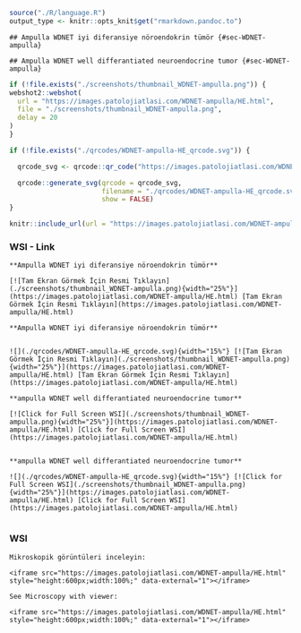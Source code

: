 
```r
source("./R/language.R")
output_type <- knitr::opts_knit$get("rmarkdown.pandoc.to")
```




```asis
## Ampulla WDNET iyi diferansiye nöroendokrin tümör {#sec-WDNET-ampulla}
```


```asis
## Ampulla WDNET well differantiated neuroendocrine tumor {#sec-WDNET-ampulla}
```


```r
if (!file.exists("./screenshots/thumbnail_WDNET-ampulla.png")) {
webshot2::webshot(
  url = "https://images.patolojiatlasi.com/WDNET-ampulla/HE.html",
  file = "./screenshots/thumbnail_WDNET-ampulla.png",
  delay = 20
)
}
```



```r
if (!file.exists("./qrcodes/WDNET-ampulla-HE_qrcode.svg")) {

  qrcode_svg <- qrcode::qr_code("https://images.patolojiatlasi.com/WDNET-ampulla/HE.html")

  qrcode::generate_svg(qrcode = qrcode_svg,
                       filename = "./qrcodes/WDNET-ampulla-HE_qrcode.svg",
                       show = FALSE)
}
```



```r
knitr::include_url(url = "https://images.patolojiatlasi.com/WDNET-ampulla/HE.html")
```


::::: panel-tabset


### WSI - Link



:::: {.content-hidden when-format="pdf"}



```asis

**Ampulla WDNET iyi diferansiye nöroendokrin tümör**

[![Tam Ekran Görmek İçin Resmi Tıklayın](./screenshots/thumbnail_WDNET-ampulla.png){width="25%"}](https://images.patolojiatlasi.com/WDNET-ampulla/HE.html) [Tam Ekran Görmek İçin Resmi Tıklayın](https://images.patolojiatlasi.com/WDNET-ampulla/HE.html)
```



::::





:::: {.content-visible when-format="pdf"}


```asis

**Ampulla WDNET iyi diferansiye nöroendokrin tümör**


![](./qrcodes/WDNET-ampulla-HE_qrcode.svg){width="15%"} [![Tam Ekran Görmek İçin Resmi Tıklayın](./screenshots/thumbnail_WDNET-ampulla.png){width="25%"}](https://images.patolojiatlasi.com/WDNET-ampulla/HE.html) [Tam Ekran Görmek İçin Resmi Tıklayın](https://images.patolojiatlasi.com/WDNET-ampulla/HE.html)
```





::::




:::: {.content-hidden when-format="pdf"}



```asis

**ampulla WDNET well differantiated neuroendocrine tumor**

[![Click for Full Screen WSI](./screenshots/thumbnail_WDNET-ampulla.png){width="25%"}](https://images.patolojiatlasi.com/WDNET-ampulla/HE.html) [Click for Full Screen WSI](https://images.patolojiatlasi.com/WDNET-ampulla/HE.html)


```




::::





:::: {.content-visible when-format="pdf"}




```asis

**ampulla WDNET well differantiated neuroendocrine tumor**

![](./qrcodes/WDNET-ampulla-HE_qrcode.svg){width="15%"} [![Click for Full Screen WSI](./screenshots/thumbnail_WDNET-ampulla.png){width="25%"}](https://images.patolojiatlasi.com/WDNET-ampulla/HE.html) [Click for Full Screen WSI](https://images.patolojiatlasi.com/WDNET-ampulla/HE.html)


```




::::



### WSI




```asis
Mikroskopik görüntüleri inceleyin:

<iframe src="https://images.patolojiatlasi.com/WDNET-ampulla/HE.html" style="height:600px;width:100%;" data-external="1"></iframe>

```


```asis

See Microscopy with viewer: 

<iframe src="https://images.patolojiatlasi.com/WDNET-ampulla/HE.html" style="height:600px;width:100%;" data-external="1"></iframe>

```



:::::

